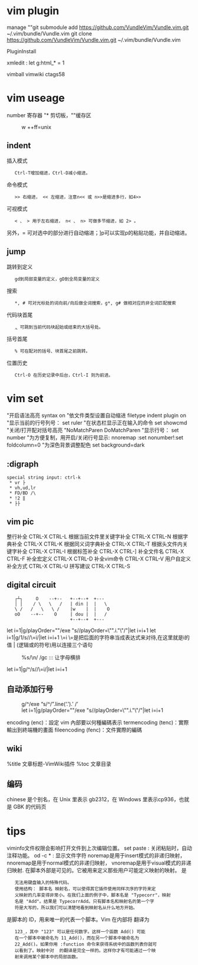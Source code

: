 = vim plugin =
manage
""git submodule add https://github.com/VundleVim/Vundle.vim.git ~/.vim/bundle/Vundle.vim
git clone https://github.com/VundleVim/Vundle.vim.git ~/.vim/bundle/Vundle.vim

PluginInstall

xmledit : let g:html_* = 1

vimball
vimwiki
ctags58
= vim useage =
<F2> number
寄存器 "* 剪切板，""缓存区
:w ++ff=unix
== indent ==
插入模式
    Ctrl-T增加缩进，Ctrl-D减小缩进。 
命令模式
    >> 右缩进， << 左缩进，注意n<< 或 n>>是缩进多行，如4>> 
可视模式
    < 、 > 用于左右缩进， n< 、 n> 可做多节缩进，如 2> 。 

另外，= 可对选中的部分进行自动缩进；]p可以实现p的粘贴功能，并自动缩进。 
== jump ==
跳转到定义
    gd到局部变量的定义，gD到全局变量的定义 
搜索
    *, # 可对光标处的词向前/向后做全词搜索，g*, g# 做相对应的非全词匹配搜索 
代码块首尾
    [[, ]] 可跳到当前代码块起始或结束的大括号处。 
括号首尾
    % 可在配对的括号、块首尾之前跳转。 
位置历史
    Ctrl-O 在历史记录中后台，Ctrl-I 则为前进。
= vim set =
"开启语法高亮
syntax on
"依文件类型设置自动缩进
filetype indent plugin on
"显示当前的行号列号：
set ruler
"在状态栏显示正在输入的命令
set showcmd
"关闭/打开配对括号高亮
"NoMatchParen
DoMatchParen
"显示行号：
set number
"为方便复制，用<F2>开启/关闭行号显示:
nnoremap <F2> :set nonumber!<CR>:set foldcolumn=0<CR>
"为深色背景调整配色
set background=dark
== :digraph ==
 special string input: ctrl-k 
  * vr ├
  * vh,ud,lr
  * FD/BD /\
  * !2 ‖
  * ├├
== vim pic ==
整行补全                        CTRL-X CTRL-L
根据当前文件里关键字补全        CTRL-X CTRL-N
根据字典补全                    CTRL-X CTRL-K
根据同义词字典补全              CTRL-X CTRL-T
根据头文件内关键字补全          CTRL-X CTRL-I
根据标签补全                    CTRL-X CTRL-]
补全文件名                      CTRL-X CTRL-F
补全宏定义                      CTRL-X CTRL-D
补全vim命令                     CTRL-X CTRL-V
用户自定义补全方式              CTRL-X CTRL-U
拼写建议                        CTRL-X CTRL-S 
== digital circuit ==

    ┌┴┐     O    --+--   +--+--+  +---  
    │ │    / \   \   /   | din |  |   \ 
    \ /   /   \   \ /    |w    |  |    O
    οΟ    --+--    O     | dou |  |   / 
                         +--+--+  +---                

let i=1|g/playOrder=""/exe "s//playOrder=\"".i."\"/"|let i=i+1
let i=1|g/1/s//\=i/|let i=i+1
\=i \=是把后面的字符串当成表达式来对待,在这里就是i的值
|   (逻辑或的符号)用以连接三个语句
:%s/\n/ /gc    :::   让字母横排
let i=1|g/^/s//\=i/|let i=i+1

== 自动添加行号 ==
:g/^/exe “s/^/”.line(‘.’).’ /’
:let i=1|g/playOrder=""/exe "s//playOrder=\"".i."\"/"|let i=i+1

encoding (enc)：設定 vim 內部要以何種編碼表示
termencoding (tenc)：實際輸出到終端機的畫面
fileencoding (fenc)：文件實際的編碼
== wiki ==
%title 文章标题-VimWiki插件
%toc 文章目录
== 编码 ==
chinese 是个别名，在 Unix 里表示 gb2312，在 Windows 里表示cp936，也就是 GBK 的代码页
= tips =
viminfo文件权限会影响打开文件到上次编辑位置。
set paste : 关闭粘贴时，自动注释功能。
od -c *   : 显示文件字符
noremap是用于insert模式的非递归映射，
nnoremap是用于normal模式的非递归映射，
vnoremap是用于visual模式的非递归映射.
<Plug>	在脚本外部是可见的。它被用来定义那些用户可能定义映射的映射。<Plug> 是
  	无法用键盘输入的特殊代码。
  	使用结构：<Plug> 脚本名 映射名，可以使得其它插件使用同样次序的字符来定
  	义映射的几率变得非常小。在我们上面的例子中，脚本名是 "Typecorr"，映射
  	名是 "Add"。结果是 <Plug>TypecorrAdd。只有脚本名和映射名的第一个字
  	符是大写的，所以我们可以清楚地看到映射名从什么地方开始。
<SID>	是脚本的 ID，用来唯一的代表一个脚本。Vim 在内部将 <SID> 翻译为
  	<SNR>123_，其中 "123" 可以是任何数字。这样一个函数 <SID>Add() 可能
  	在一个脚本中被命名为 <SNR>11_Add()，而在另一个脚本中被命名为
  	<SNR>22_Add()。如果你用 :function 命令来获得系统中的函数列表你就可
  	以看到了。映射中对 <SID> 的翻译是完全一样的。这样你才有可能通过一个映
  	射来调用某个脚本中的局部函数。
